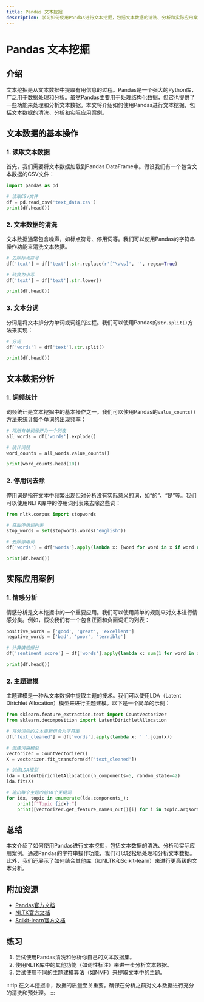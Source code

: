 ```yaml
---
title: Pandas 文本挖掘
description: 学习如何使用Pandas进行文本挖掘，包括文本数据的清洗、分析和实际应用案例。
---
```


# Pandas 文本挖掘

## 介绍

文本挖掘是从文本数据中提取有用信息的过程。Pandas是一个强大的Python库，广泛用于数据处理和分析。虽然Pandas主要用于处理结构化数据，但它也提供了一些功能来处理和分析文本数据。本文将介绍如何使用Pandas进行文本挖掘，包括文本数据的清洗、分析和实际应用案例。

## 文本数据的基本操作

### 1. 读取文本数据

首先，我们需要将文本数据加载到Pandas DataFrame中。假设我们有一个包含文本数据的CSV文件：

```python
import pandas as pd

# 读取CSV文件
df = pd.read_csv('text_data.csv')
print(df.head())
```

### 2. 文本数据的清洗

文本数据通常包含噪声，如标点符号、停用词等。我们可以使用Pandas的字符串操作功能来清洗文本数据。

```python
# 去除标点符号
df['text'] = df['text'].str.replace(r'[^\w\s]', '', regex=True)

# 转换为小写
df['text'] = df['text'].str.lower()

print(df.head())
```

### 3. 文本分词

分词是将文本拆分为单词或词组的过程。我们可以使用Pandas的`str.split()`方法来实现：

```python
# 分词
df['words'] = df['text'].str.split()

print(df.head())
```

## 文本数据分析

### 1. 词频统计

词频统计是文本挖掘中的基本操作之一。我们可以使用Pandas的`value_counts()`方法来统计每个单词的出现频率：

```python
# 将所有单词展开为一个列表
all_words = df['words'].explode()

# 统计词频
word_counts = all_words.value_counts()

print(word_counts.head(10))
```

### 2. 停用词去除

停用词是指在文本中频繁出现但对分析没有实际意义的词，如“的”、“是”等。我们可以使用NLTK库中的停用词列表来去除这些词：

```python
from nltk.corpus import stopwords

# 获取停用词列表
stop_words = set(stopwords.words('english'))

# 去除停用词
df['words'] = df['words'].apply(lambda x: [word for word in x if word not in stop_words])

print(df.head())
```

## 实际应用案例

### 1. 情感分析

情感分析是文本挖掘中的一个重要应用。我们可以使用简单的规则来对文本进行情感分类。例如，假设我们有一个包含正面和负面词汇的列表：

```python
positive_words = ['good', 'great', 'excellent']
negative_words = ['bad', 'poor', 'terrible']

# 计算情感得分
df['sentiment_score'] = df['words'].apply(lambda x: sum(1 for word in x if word in positive_words) - sum(1 for word in x if word in negative_words))

print(df.head())
```

### 2. 主题建模

主题建模是一种从文本数据中提取主题的技术。我们可以使用LDA（Latent Dirichlet Allocation）模型来进行主题建模。以下是一个简单的示例：

```python
from sklearn.feature_extraction.text import CountVectorizer
from sklearn.decomposition import LatentDirichletAllocation

# 将分词后的文本重新组合为字符串
df['text_cleaned'] = df['words'].apply(lambda x: ' '.join(x))

# 创建词袋模型
vectorizer = CountVectorizer()
X = vectorizer.fit_transform(df['text_cleaned'])

# 训练LDA模型
lda = LatentDirichletAllocation(n_components=5, random_state=42)
lda.fit(X)

# 输出每个主题的前10个关键词
for idx, topic in enumerate(lda.components_):
    print(f"Topic {idx}:")
    print([vectorizer.get_feature_names_out()[i] for i in topic.argsort()[-10:]])
```

## 总结

本文介绍了如何使用Pandas进行文本挖掘，包括文本数据的清洗、分析和实际应用案例。通过Pandas的字符串操作功能，我们可以轻松地处理和分析文本数据。此外，我们还展示了如何结合其他库（如NLTK和Scikit-learn）来进行更高级的文本分析。

## 附加资源

- [Pandas官方文档](https://pandas.pydata.org/pandas-docs/stable/)
- [NLTK官方文档](https://www.nltk.org/)
- [Scikit-learn官方文档](https://scikit-learn.org/stable/)

## 练习

1. 尝试使用Pandas清洗和分析你自己的文本数据集。
2. 使用NLTK库中的其他功能（如词性标注）来进一步分析文本数据。
3. 尝试使用不同的主题建模算法（如NMF）来提取文本中的主题。

:::tip
在文本挖掘中，数据的质量至关重要。确保在分析之前对文本数据进行充分的清洗和预处理。
:::